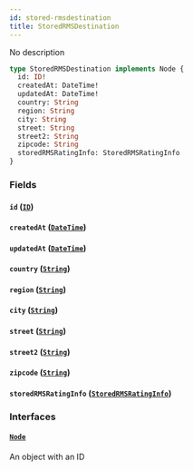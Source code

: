 ```yaml
---
id: stored-rmsdestination
title: StoredRMSDestination
---
```


No description

```graphql
type StoredRMSDestination implements Node {
  id: ID!
  createdAt: DateTime!
  updatedAt: DateTime!
  country: String
  region: String
  city: String
  street: String
  street2: String
  zipcode: String
  storedRMSRatingInfo: StoredRMSRatingInfo
}
```

### Fields

#### `id` ([`ID`](../rate-manager-service/scalars/id))

#### `createdAt` ([`DateTime`](../rate-manager-service/scalars/date-time))

#### `updatedAt` ([`DateTime`](../rate-manager-service/scalars/date-time))

#### `country` ([`String`](../rate-manager-service/scalars/string))

#### `region` ([`String`](../rate-manager-service/scalars/string))

#### `city` ([`String`](../rate-manager-service/scalars/string))

#### `street` ([`String`](../rate-manager-service/scalars/string))

#### `street2` ([`String`](../rate-manager-service/scalars/string))

#### `zipcode` ([`String`](../rate-manager-service/scalars/string))

#### `storedRMSRatingInfo` ([`StoredRMSRatingInfo`](../rate-manager-service/objects/stored-rmsrating-info))

### Interfaces

#### [`Node`](../rate-manager-service/interfaces/node)

An object with an ID
